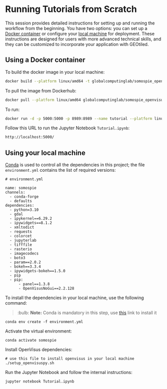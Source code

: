 # Running Tutorials from Scratch



This session provides detailed instructions for setting up and running the workflow from the beginning. You have two options: you can set up a [Docker container](#using-a-docker-container) or configure your [local machine](#using-your-local-machine) for deployment. These instructions are designed for users with more advanced technical skills, and they can be customized to incorporate your application with GEOtiled.

## Using a Docker container

To build the docker image in your local machine:

```.bash
docker build --platform linux/amd64 -t globalcomputinglab/somospie_openvisus .
```

To pull the image from Dockerhub:

```.bash
docker pull --platform linux/amd64 globalcomputinglab/somospie_openvisus:tutorial
```

To run:

```.bash
docker run -d -p 5000:5000 -p 8989:8989 --name tutorial --platform linux/amd64 globalcomputinglab/somospie_openvisus
```

Follow this URL to run the Jupyter Notebook `Tutorial.ipynb`:

```.bash
http://localhost:5000/
```

## Using your local machine

[Conda](https://www.anaconda.com/download/) is used to control all the dependencies in this project; the file `environment.yml` contains the list of required versions:

```
# environment.yml

name: somospie
channels:
  - conda-forge
  - defaults
dependencies:
  - python=3.10
  - gdal
  - ipykernel==6.29.2
  - ipywidgets==8.1.2
  - xmltodict
  - requests
  - colorcet
  - jupyterlab
  - tifffile
  - rasterio
  - imagecodecs
  - boto3
  - param==2.0.2
  - bokeh==3.3.4
  - ipywidgets-bokeh==1.5.0
  - pip
  - pip:
      - panel==1.3.8
      - OpenVisusNoGui==2.2.128

```

To install the dependencies in your local machine, use the following command:

> :bulb: **Note:** Conda is mandatory in this step, use [this](https://www.anaconda.com/download/) link to install it

```
conda env create -f environment.yml
```

Activate the virtual environment:

```
conda activate somospie
```

Install OpenVisus dependencies:

```
# use this file to install openvisus in your local machine
./setup_openvisuspy.sh
```

Run the Jupyter Notebook and follow the internal instructions:

```
jupyter notebook Tutorial.ipynb
```
